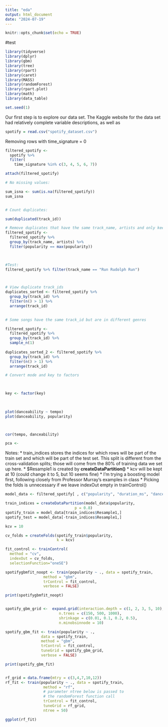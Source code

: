 ```yaml
---
title: "eda"
output: html_document
date: "2024-07-19"
---
```


```r
knitr::opts_chunk$set(echo = TRUE)
```
#test
``` r

library(tidyverse)
library(dplyr)
library(gbm)
library(tree)
library(rpart)
library(caret)
library(MASS)
library(randomForest)
library(rpart.plot)
library(math)
library(data_table)

set.seed(1)
```

Our first step is to explore our data set. The Kaggle website for the data set had relatively complete variable descriptions, as well as 

``` r
spotify = read.csv("spotify_dataset.csv")

```

Removing rows with time_signature = 0
```r
filtered_spotify <- 
  spotify %>% 
  filter(
    time_signature %in% c(3, 4, 5, 6, 7))

attach(filtered_spotify)

# No missing values:

sum_isna <- sum(is.na(filtered_spotify))
sum_isna


# Count duplicates:

sum(duplicated(track_id))

# Remove duplicates that have the same track_name, artists and only keep the most popular song
filtered_spotify <-
  filtered_spotify %>%
  group_by(track_name, artists) %>% 
  filter(popularity == max(popularity))


 
#Test:  
filtered_spotify %>% filter(track_name == "Run Rudolph Run")



# View duplicate track_ids
duplicates_sorted <- filtered_spotify %>%
  group_by(track_id) %>%
  filter(n() > 1) %>%
  arrange(track_id)

 
# Some songs have the same track_id but are in different genres

filtered_spotify <-
  filtered_spotify %>% 
  group_by(track_id) %>% 
  sample_n(1)
  
duplicates_sorted_2 <- filtered_spotify %>%
  group_by(track_id) %>%
  filter(n() > 1) %>%
  arrange(track_id)

# Convert mode and key to factors


  
key <- factor(key)
  
  
```

``` r
plot(danceability ~ tempo)
plot(danceability, popularity)



cor(tempo, danceability)


```

```r
pca <- 

```


Notes:
* train_indices stores the indices for which rows will be part of the train set and which will be part of the test set. This split is different from the cross-validation splits; those will come from the 80% of training data we set up here. 
* $Resample1 is created by **createDataPartition()**
* kcv will be kept at 10 (could change it to 5, but 10 seems fine)
* I'm trying a boosting model first, following closely from Professor Murray's examples in class
* Picking the folds is unnecessary if we leave indexOut empty in trainControl()
``` r

model_data <- filtered_spotify[ , c("popularity", "duration_ms", "danceability", "energy", "key", "loudness", "mode", "speechiness", "acousticness", "instrumentalness", "liveness", "valence", "tempo")]

train_indices = createDataPartition(model_data$popularity,
                               p = 0.8)
spotify_train = model_data[train_indices$Resample1,]
spotify_test = model_data[-train_indices$Resample1,]

kcv = 10

cv_folds = createFolds(spotify_train$popularity,
                       k = kcv)

fit_control <- trainControl(
  method = "cv",
  indexOut = cv_folds,
  selectionFunction="oneSE")

spotifygbmfit_noopt <- train(popularity ~ ., data = spotify_train, 
                 method = "gbm", 
                 trControl = fit_control,
                 verbose = FALSE)

print(spotifygbmfit_noopt)


spotify_gbm_grid <-  expand.grid(interaction.depth = c(1, 2, 3, 5, 10), 
                        n.trees = c(150, 500, 1000), 
                        shrinkage = c(0.01, 0.1, 0.2, 0.5),
                        n.minobsinnode = 10)

spotify_gbm_fit <- train(popularity ~ .,
                data = spotify_train,
                method = "gbm",
                trControl = fit_control,
                tuneGrid = spotify_gbm_grid,
                verbose = FALSE)

print(spotify_gbm_fit)



```

``` r

rf_grid = data.frame(mtry = c(3,4,7,10,12))
rf_fit <- train(popularity ~ ., data = spotify_train, 
                 method = "rf", 
                 # parameter ntree below is passed to 
                 # the randomForest function call
                 trControl = fit_control,
                 tuneGrid = rf_grid,
                 ntree = 50)

ggplot(rf_fit)

```